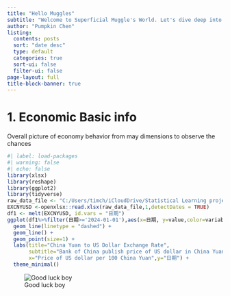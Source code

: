 ---
title: "Hello Muggles"
subtitle: "Welcome to Superficial Muggle's World. Let's dive deep into the muggle world and see some magics in our world"
author: "Pumpkin Chen"
listing:
  contents: posts
  sort: "date desc"
  type: default
  categories: true
  sort-ui: false
  filter-ui: false
page-layout: full
title-block-banner: true
---

# 1. Economic Basic info

Overall picture of economy behavior from may dimensions to observe the chances

```{r}
#| label: load-packages
#| warning: false
#| echo: false
library(xlsx)
library(reshape)
library(ggplot2)
library(tidyverse)
raw_data_file <- "C:/Users/timch/iCloudDrive/Statistical Learning project/Raw data/Raw_Data.xlsx"
EXCNYUSD <-openxlsx::read.xlsx(raw_data_file,1,detectDates = TRUE)
df1 <- melt(EXCNYUSD, id.vars = "日期")
ggplot(df1%>%filter(日期>='2024-01-01'),aes(x=日期, y=value,color=variable)) +
  geom_line(linetype = "dashed") +
  geom_line() +
  geom_point(size=1) +
  labs(title="China Yuan to US Dollar Exchange Rate",
       subtitle="Bank of China publish price of US dollar in China Yuan",
       x="Price of US dollar per 100 China Yuan",y="日期") +
  theme_minimal()
```

![Good luck boy](images/IMG_9362.JPG)
